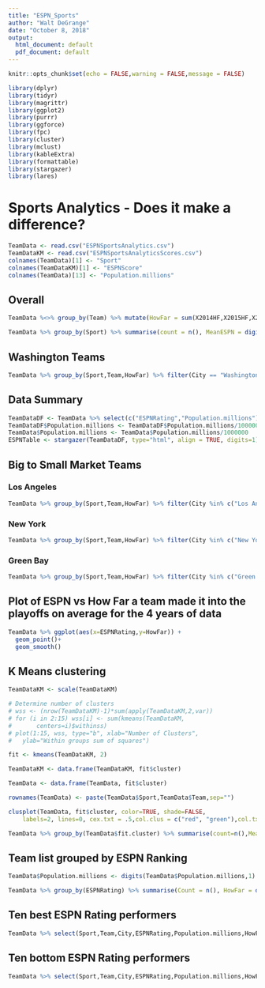 ```yaml
---
title: "ESPN_Sports"
author: "Walt DeGrange"
date: "October 8, 2018"
output:
  html_document: default
  pdf_document: default
---
```


```r
knitr::opts_chunk$set(echo = FALSE,warning = FALSE,message = FALSE)
```

```r
library(dplyr)
library(tidyr)
library(magrittr)
library(ggplot2)
library(purrr)
library(ggforce)
library(fpc)
library(cluster) 
library(mclust)
library(kableExtra)
library(formattable)
library(stargazer)
library(lares)
```

# Sports Analytics - Does it make a difference?

```r
TeamData <- read.csv("ESPNSportsAnalytics.csv")
TeamDataKM <- read.csv("ESPNSportsAnalyticsScores.csv")
colnames(TeamData)[1] <- "Sport"
colnames(TeamDataKM)[1] <- "ESPNScore"
colnames(TeamData)[13] <- "Population.millions"

```

## Overall
```r
TeamData %<>% group_by(Team) %>% mutate(HowFar = sum(X2014HF,X2015HF,X2016HF,X2017HF)/4)

TeamData %>% group_by(Sport) %>% summarise(count = n(), MeanESPN = digits(mean(ESPNRating),1), StdESPN = digits(sd(ESPNRating),1)) %>% kable() %>% kable_styling(c("striped","condensed"), full_width = F) %>% column_spec(column = 1:2, color = "black")
```


## Washington Teams

```r

TeamData %>% group_by(Sport,Team,HowFar) %>% filter(City == "Washington") %>%  summarise(count = n(), ESPN = (ESPNRating)) %>% select(Team,ESPN,HowFar) %>% kable() %>% kable_styling(c("striped","condensed"), full_width = F) %>% column_spec(column = 1:2, color = "black")


```

## Data Summary

```r
TeamDataDF <- TeamData %>% select(c("ESPNRating","Population.millions")) %>%  data.frame()
TeamDataDF$Population.millions <- TeamDataDF$Population.millions/1000000
TeamData$Population.millions <- TeamData$Population.millions/1000000
ESPNTable <- stargazer(TeamDataDF, type="html", align = TRUE, digits=1)
```


## Big to Small Market Teams
### Los Angeles
```r

TeamData %>% group_by(Sport,Team,HowFar) %>% filter(City %in% c("Los Angeles","Anaheim")) %>%  summarise(count = n(), ESPN = (ESPNRating)) %>% select(Team,ESPN,HowFar) %>% kable() %>% kable_styling(c("striped","condensed"), full_width = F) %>% column_spec(column = 1:2, color = "black")


```
### New York
```r
TeamData %>% group_by(Sport,Team,HowFar) %>% filter(City %in% c("New York")) %>%  summarise(count = n(), ESPN = (ESPNRating)) %>% select(Team,ESPN,HowFar) %>% kable() %>% kable_styling(c("striped","condensed"), full_width = F) %>% column_spec(column = 1:2, color = "black")


```
### Green Bay
```r
TeamData %>% group_by(Sport,Team,HowFar) %>% filter(City %in% c("Green Bay")) %>%  summarise(count = n(), ESPN = (ESPNRating)) %>% select(Team,ESPN,HowFar) %>% kable() %>% kable_styling(c("striped","condensed"), full_width = F) %>% column_spec(column = 1:2, color = "black")
```

## Plot of ESPN vs How Far a team made it into the playoffs on average for the 4 years of data

```r

TeamData %>% ggplot(aes(x=ESPNRating,y=HowFar)) +
  geom_point()+
  geom_smooth()


```

## K Means clustering

```r

TeamDataKM <- scale(TeamDataKM)

# Determine number of clusters
# wss <- (nrow(TeamDataKM)-1)*sum(apply(TeamDataKM,2,var))
# for (i in 2:15) wss[i] <- sum(kmeans(TeamDataKM,
#   	centers=i)$withinss)
# plot(1:15, wss, type="b", xlab="Number of Clusters",
#   ylab="Within groups sum of squares")

fit <- kmeans(TeamDataKM, 2)

TeamDataKM <- data.frame(TeamDataKM, fit$cluster)

TeamData <- data.frame(TeamData, fit$cluster)

rownames(TeamData) <- paste(TeamData$Sport,TeamData$Team,sep="")

clusplot(TeamData, fit$cluster, color=TRUE, shade=FALSE, 
  	labels=2, lines=0, cex.txt = .5,col.clus = c("red", "green"),col.txt = c("black", "black"))

TeamData %>% group_by(TeamData$fit.cluster) %>% summarise(count=n(),MeanX2014HF = digits(mean(X2014HF),1),MeanX2015HF = digits(mean(X2015HF),1),MeanX2016HF = digits(mean(X2016HF),1),MeanX2017HF = digits(mean(X2017HF),1),MeanPopulation = digits(mean(Population.millions),1),MeanESPNRating = digits(mean(ESPNRating),1)) %>% kable() %>% kable_styling(c("striped","condensed"), full_width = F) %>% column_spec(column = 1:2, color = "black")
```

## Team list grouped by ESPN Ranking

```r

TeamData$Population.millions <- digits(TeamData$Population.millions,1)

TeamData %>% group_by(ESPNRating) %>% summarise(Count = n(), HowFar = digits(sum(X2014HF,X2015HF,X2016HF,X2017HF)/(4*n()),1), MeanPop = digits(mean(Population.millions),1)) %>% kable() %>% kable_styling(c("striped","condensed"), full_width = F) %>% column_spec(column = 1:2, color = "black")
```


## Ten best ESPN Rating performers
```r
TeamData %>% select(Sport,Team,City,ESPNRating,Population.millions,HowFar) %>% arrange(-HowFar) %>% head(10, ESPNRating)  %>% kable() %>% kable_styling(c("striped","condensed"), full_width = F) %>% column_spec(column = 1:2, color = "black")

```
\medskip

## Ten bottom ESPN Rating performers
```r

TeamData %>% select(Sport,Team,City,ESPNRating,Population.millions,HowFar) %>%  arrange(-ESPNRating,HowFar) %>% head(10) %>%  kable() %>% kable_styling(c("striped","condensed"), full_width = F) %>% column_spec(column = 1:2, color = "black")
```



